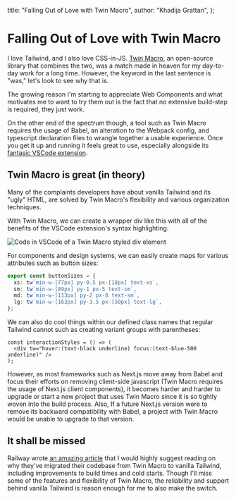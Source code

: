   title: "Falling Out of Love with Twin Macro",
  author: "Khadija Grattan",
};

# Falling Out of Love with Twin Macro

I love Tailwind, and I also love CSS-in-JS. [Twin Macro](https://github.com/ben-rogerson/twin.macro), an open-source library that combines the two, was a match made in heaven for my day-to-day work for a long time. However, the keyword in the last sentence is "was," let's look to see why that is.

The growing reason I'm starting to appreciate Web Components and what motivates me to want to try them out is the fact that no extensive build-step is required, they just work.

On the other end of the spectrum though, a tool such as Twin Macro requires the usage of Babel, an alteration to the Webpack config, and typescript declaration files to wrangle together a usable experience. Once you get it up and running it feels great to use, especially alongside its [fantasic VSCode extension](https://github.com/lightyen/vscode-Tailwind-twin).

## Twin Macro is great (in theory)

Many of the complaints developers have about vanilla Tailwind and its "ugly" HTML, are solved by Twin Macro's flexibility and various organization techniques.

With Twin Macro, we can create a wrapper div like this with all of the benefits of the VSCode extension's syntax highlighting:

<Image
  src={TwinMacroCode}
  alt="Code in VSCode of a Twin Macro styled div element"
/>

For components and design systems, we can easily create maps for various attributes such as button sizes:

```ts
export const buttonSizes = {
  xs: tw`min-w-[77px] py-0.5 px-[18px] text-xs`,
  sm: tw`min-w-[89px] py-1 px-5 text-sm`,
  md: tw`min-w-[113px] py-2 px-8 text-sm`,
  lg: tw`min-w-[163px] py-3.5 px-[50px] text-lg`,
};
```

We can also do cool things within our defined class names that regular Tailwind cannot such as creating variant groups with parentheses:

```tsx
const interactionStyles = () => (
  <div tw="hover:(text-black underline) focus:(text-blue-500 underline)" />
);
```

However, as most frameworks such as Next.js move away from Babel and focus their efforts on removing client-side javascript (Twin Macro requires the usage of Next.js client components), it becomes harder and harder to upgrade or start a new project that uses Twin Macro since it is so tightly woven into the build process. Also, If a future Next.js version were to remove its backward compatibility with Babel, a project with Twin Macro would be unable to upgrade to that version.

## It shall be missed

Railway wrote [an amazing article](https://blog.railway.app/p/twin-macro-tailwind-migration) that I would highly suggest reading on why they've migrated their codebase from Twin Macro to vanilla Tailwind, including improvements to build times and cold starts. Though I'll miss some of the features and flexibility of Twin Macro, the reliability and support behind vanilla Tailwind is reason enough for me to also make the switch.
